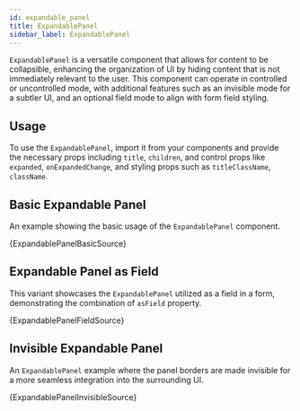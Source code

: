 ```yaml
---
id: expandable_panel
title: ExpandablePanel
sidebar_label: ExpandablePanel
---
```


`ExpandablePanel` is a versatile component that allows for content to be collapsible, enhancing the organization of UI by hiding content that is not immediately relevant to the user. This component can operate in controlled or uncontrolled mode, with additional features such as an invisible mode for a subtler UI, and an optional field mode to align with form field styling.

## Usage

To use the `ExpandablePanel`, import it from your components and provide the necessary props including `title`, `children`, and control props like `expanded`, `onExpandedChange`, and styling props such as `titleClassName`, `className`.


## Basic Expandable Panel

An example showing the basic usage of the `ExpandablePanel` component.


<CodeSample>
    <ExpandablePanelBasicDemo />
</CodeSample>

<CodeBlock language="tsx">{ExpandablePanelBasicSource}</CodeBlock>

## Expandable Panel as Field

This variant showcases the `ExpandablePanel` utilized as a field in a form, demonstrating the combination of `asField` property.


<CodeSample>
    <ExpandablePanelFieldDemo />
</CodeSample>

<CodeBlock language="tsx">{ExpandablePanelFieldSource}</CodeBlock>

## Invisible Expandable Panel

An `ExpandablePanel` example where the panel borders are made invisible for a more seamless integration into the surrounding UI.


<CodeSample>
    <ExpandablePanelInvisibleDemo />
</CodeSample>

<CodeBlock language="tsx">{ExpandablePanelInvisibleSource}</CodeBlock>
